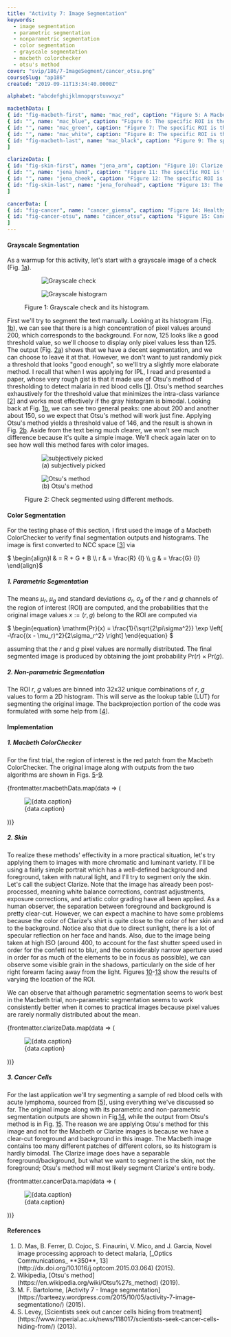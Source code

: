 ```yaml
---
title: "Activity 7: Image Segmentation"
keywords:
  - image segmentation
  - parametric segmentation
  - nonparametric segmentation
  - color segmentation
  - grayscale segmentation
  - macbeth colorchecker
  - otsu's method
cover: "svip/186/7-ImageSegment/cancer_otsu.png"
courseSlug: "ap186"
created: "2019-09-11T13:34:40.0000Z"

alphabet: "abcdefghijklmnopqrstuvwxyz"

macbethData: [
{ id: "fig-macbeth-first", name: "mac_red", caption: "Figure 5: A Macbeth ColorChecker (left) and the output from parametric (middle) and non-parametric (right) algorithms. The specific region of interest is the bright green box outlining a portion of the red patch. Both algorithms segment the ROI pretty well, with the non-parametric algorithm appearing to be more sensitive." },
{ id: "", name: "mac_blue", caption: "Figure 6: The specific ROI is the bright green box outlining a portion of the middle blue patch. The parametric algorithm keeps the segmentation confined to the concerned patch, while the non-parametric algorithm is slightly detecting the other blue patches at the ROI's lower-left and upper-right corners." },
{ id: "", name: "mac_green", caption: "Figure 7: The specific ROI is the bright green box outlining the plant on the upper left corner. Both algorithms segmented not only the plant, but also the olive-green patch, as well as some portions on the person's clothes. Closer examination of the original image shows that there are some green reflections off the clothes, suggesting the imaging location is surrounded by a few plants." },
{ id: "", name: "mac_white", caption: "Figure 8: The specific ROI is the bright green box outlining the white patch. The parametric algorithm better confines the segmented area to the white patch, while the non-parametric algorithm segmented the white patch along with the two adjacent gray patches and the person's clothes (which is also generally white)." },
{ id: "fig-macbeth-last", name: "mac_black", caption: "Figure 9: The specific ROI is the bright green box outlining a portion of the black patch. Both algorithms segment the black patch along with the ColorChecker's borders and portions of the adjacent gray patches." },
]

clarizeData: [
{ id: "fig-skin-first", name: "jena_arm", caption: "Figure 10: Clarize (left) parametric output (middle) and non-parametric output (right). The specific ROI is the bright green box outlining a portion of her right forearm. This first attempt was quite good. Again, non-parametric appears to be more sensitive, but both of them fail to account for the regions of the skin with high specular reflection." },
{ id: "", name: "jena_hand", caption: "Figure 11: The specific ROI is the bright green box outlining a portion of her right hand. Once again, non-parametric wins this one as more of the specular regions have been segmented. However, this comes at a cost of segmenting some of the creases on her shirt. The parametric method performs quite poorly as less of the skin has been segmented as compared to Fig. [10](#fig-skin-first)." },
{ id: "", name: "jena_cheek", caption: "Figure 12: The specific ROI is the bright green box outlining a portion of her left cheek. Once again, we can observe an improvement in non-parametric segmentation, while parametric segmentation got worse. The non-parametric method was able to segment even more of the regions with high intensity specular reflection, but again, at the cost of segmenting more of the shirt due to their similarity in color." },
{ id: "fig-skin-last", name: "jena_forehead", caption: "Figure 13: The specific ROI is the bright green box outlining a portion of her forehead. This one was able to segment the most skin out of all the sampling ROIs, but also segmented a lot of unwanted pixels. This is because we have captured some of the specular reflection, whose color closely matches that of the background and the shirt." },
]

cancerData: [
{ id: "fig-cancer", name: "cancer_giemsa", caption: "Figure 14: Healthy and cancerous red blood cells (left) parametric output (middle) and non-parametric output (right). The specific ROI is the bright green box outlining a portion of a giemsa-stained cancerous cell on the top left corner. Notice that both methods perform similarly and manage to capture only the stained cells."},
{ id: "fig-cancer-otsu", name: "cancer_otsu", caption: "Figure 15: Cancer cell segmentation via Otsu's method. At first glance, this does method does not seem to be appropriate as it segments all the cells. However, according to [1], healthy RBCs can be characterized as hollow, torus-like shapes when they are Otsu-thresholded; if a significant amount of the RBC's nucleus is segmented, that could indicate something wrong with the cell. In the image, we can see that the cancerous cells are completely segmented, so we can say from this interpretation that Otsu's method is a valid segmentation algorithm for applications such as this." },
]
---
```



#### Grayscale Segmentation

As a warmup for this activity, let's start with a grayscale image of a check (Fig. [1a](#fig-check-orig)).

<figure
  class="container mx-auto grid grid-cols-1 items-center gap-4 md:grid-cols-2"
  id="fig-check"
>
  <figure id="fig-check-orig">
    <img
      src={buildCldUrl("svip/186/7-ImageSegment/grayscale_check")}
      alt="Grayscale check"
      class="w-full"
    />
  </figure>
  <figure id="fig-check-hist">
    <img
      src={buildCldUrl("svip/186/7-ImageSegment/check_hist")}
      alt="Grayscale histogram"
    />
  </figure>
  <figcaption class="figcaption col-span-2">
    Figure 1: Grayscale check and its histogram.
  </figcaption>
</figure>

First we'll try to segment the text manually. Looking at its histogram
(Fig. [1b](#fig-check-hist)), we can see that there is a high concentration of pixel values around 200,
which corresponds to the background. For now, 125 looks like a good threshold
value, so we'll choose to display only pixel values less than 125. The output
(Fig. [2a](#fig-check-seg-random)) shows that we have a decent
segmentation, and we can choose to leave it at that. However, we don't want to
just randomly pick a threshold that looks "good enough", so we'll try a
slightly more elaborate method. I recall that when I was applying for IPL, I
read and presented a paper, whose very rough gist is that it made use of
Otsu's method of thresholding to detect malaria in red blood cells [[1](#Mas2015)].
Otsu's method searches exhaustively for the threshold value that minimizes
the intra-class variance [[2](#Wiki2019)] and works most effectively if the gray histogram is bimodal.
Looking back at Fig. [1b](#fig-check-hist), we can see two general peaks: one about 200
and another about 150, so we expect that Otsu's method will work just fine.
Applying Otsu's method yields a threshold value of 146, and the result is
shown in Fig. [2b](#fig-check-seg-otsu). Aside from the text
being much clearer, we won't see much difference because it's quite a simple
image. We'll check again later on to see how well this method fares with
color images.

<figure
  class="container mx-auto grid grid-cols-1 items-center gap-4 md:grid-cols-2"
  id="fig-check-seg"
>
  <figure id="fig-check-seg-random">
    <img
      src={buildCldUrl("svip/186/7-ImageSegment/check_thres125")}
      alt="subjectively picked"
    />
    <figcaption class="text-center">(a) subjectively picked</figcaption>
  </figure>
  <figure id="fig-check-seg-otsu">
    <img
      src={buildCldUrl("svip/186/7-ImageSegment/check_otsu")}
      alt="Otsu's method"
    />
    <figcaption class="text-center">(b) Otsu's method</figcaption>
  </figure>
  <figcaption class="figcaption col-span-2">
    Figure 2: Check segmented using different methods.
  </figcaption>
</figure>

#### Color Segmentation

For the testing phase of this section, I first used the image of a Macbeth
ColorChecker to verify final segmentation outputs and histograms. The image is
first converted to NCC space [[3](#Soriano2019)] via

<span id="eq-ncc" className="mx-auto">
  $ \begin{align}I & = R + G + B \\ r & = \frac{R}
  {I} \\ g & = \frac{G}
  {I} \end{align}$
</span>

##### 1. Parametric Segmentation

The means $\mu_r$, $\mu_g$ and standard
deviations $\sigma_r$, $\sigma_g$ of the
$r$ and $g$ channels of the region of interest (ROI) are computed, and the
probabilities that the original image values $x := (r, g)$
belong to the ROI are computed via

<span id="eq-param" className="mx-auto">
    $
    \begin{equation}
    \mathrm{Pr}(x) = \frac{1}{\sqrt{2\pi\sigma^2}} \exp \left[ -\frac{(x - \mu_r)^2}{2\sigma_r^2} \right]
    \end{equation}
    $
</span>

assuming that the $r$ and $g$ pixel values are normally distributed. The final segmented
image is produced by obtaining the joint probability $\textrm{Pr}(r) \times \textrm{Pr}(g)$.

##### 2. Non-parametric Segmentation

The ROI $r$, $g$ values are binned into 32x32 unique combinations of $r$, $g$
values to form a 2D histogram. This will serve as the lookup table (LUT)
for segmenting the original image. The backprojection portion of the code
was formulated with some help from [[4](#Bartolome2015)].

#### Implementation

##### 1. Macbeth ColorChecker

For the first trial, the region of interest is the red patch from the Macbeth ColorChecker. The original
image along with outputs from the two algorithms are shown in Figs. [5](#fig-macbeth-first)-[9](#fig-macbeth-last).

{frontmatter.macbethData.map(data => (

<figure class="container mx-auto">
  <img
    src={buildCldUrl(`svip/186/7-ImageSegment/${data.name}_out`)}
    alt={data.caption}
  />
  <figcaption class="text-center">{data.caption}</figcaption>
</figure>
))}

##### 2. Skin

To realize these methods' effectivity in a more practical situation, let's try applying them to images with
more chromatic and luminant variety. I'll be using a fairly simple portrait which has a well-defined
background and foreground, taken with natural light, and I'll try to segment only the skin. Let's call the
subject Clarize. Note that the image has already been post-processed, meaning white balance corrections,
contrast adjustments, exposure corrections, and artistic color grading have all been applied. As a human
observer, the separation between foreground and background is pretty clear-cut. However, we can expect a
machine to have some problems because the color of Clarize's shirt is quite close to the color of her skin
and to the background. Notice also that due to direct sunlight, there is a lot of specular reflection on her
face and hands. Also, due to the image being taken at high ISO (around 400, to account for the fast shutter
speed used in order for the confetti not to blur, and the considerably narrow aperture used in order for as
much of the elements to be in focus as possible), we can observe some visible grain in the shadows,
particularly on the side of her right forearm facing away from the light. Figures
[10](#fig-skin-first)-[13](#fig-skin-last) show the results of varying the location of the ROI.

We can observe that although parametric segmentation seems to work best in the Macbeth trial, non-parametric
segmentation seems to work consistently better when it comes to practical images because pixel values are
rarely normally distributed about the mean.

{frontmatter.clarizeData.map(data => (

<figure class="container mx-auto">
  <img
    src={buildCldUrl(`svip/186/7-ImageSegment/${data.name}_out`)}
    alt={data.caption}
  />
  <figcaption class="text-center">{data.caption}</figcaption>
</figure>
))}

##### 3. Cancer Cells

For the last application we'll try segmenting a sample of red blood cells with acute lymphoma, sourced
from [[5](#Levey2013)], using everything we've discussed so far. The original image along with its parametric and
non-parametric segmentation outputs are shown in Fig.[14](#fig-cancer), while the output from Otsu's
method is in Fig. [15](#fig-cancer-otsu). The reason we are applying Otsu's method for this
image and not for the Macbeth or Clarize images is because we have a clear-cut foreground and background in
this image. The Macbeth image contains too many different patches of different colors, so its histogram is
hardly bimodal. The Clarize image does have a separable foreground/background, but what we want to segment
is the skin, not the foreground; Otsu's method will most likely segment Clarize's entire body.

{frontmatter.cancerData.map(data => (

<figure class="container mx-auto">
  <img
    src={buildCldUrl(`svip/186/7-ImageSegment/${data.name}`)}
    alt={data.caption}
    class="mx-auto"
  />
  <figcaption class="text-center">{data.caption}</figcaption>
</figure>
))}

#### References

<ol class="reference">
  <li id="Mas2015">
    D. Mas, B. Ferrer, D. Cojoc, S. Finaurini, V. Mico, and J. Garcia, Novel
    image processing approach to detect malaria, [_Optics Communications_
    **350**, 13](http://dx.doi.org/10.1016/j.optcom.2015.03.064) (2015).
  </li>
  <li id="Wiki2019">
    Wikipedia, [Otsu's method](https://en.wikipedia.org/wiki/Otsu%27s_method)
    (2019).
  </li>
  <li id="Bartolome2015">
    M. F. Bartolome, [Activity 7 - Image
    segmentation](https://barteezy.wordpress.com/2015/10/05/activity-7-image-segmentationo/)
    (2015).
  </li>
  <li id="Levey2013">
    S. Levey, [Scientists seek out cancer cells hiding from
    treatment](https://www.imperial.ac.uk/news/118017/scientists-seek-cancer-cells-hiding-from/)
    (2013).
  </li>
</ol>
